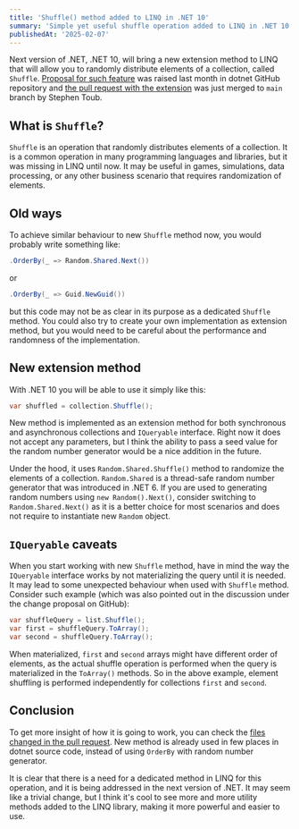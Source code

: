 ```yaml
---
title: 'Shuffle() method added to LINQ in .NET 10'
summary: 'Simple yet useful shuffle operation added to LINQ in .NET 10.'
publishedAt: '2025-02-07'
---
```


Next version of .NET, .NET 10, will bring a new extension method to LINQ that will allow you to randomly distribute elements of a collection, called `Shuffle`. [Proposal for such feature](https://github.com/dotnet/runtime/issues/111221) was raised last month in dotnet GitHub repository and [the pull request with the extension](https://github.com/dotnet/runtime/pull/112173) was just merged to `main` branch by Stephen Toub.

## What is `Shuffle`?

`Shuffle` is an operation that randomly distributes elements of a collection. It is a common operation in many programming languages and libraries, but it was missing in LINQ until now. It may be useful in games, simulations, data processing, or any other business scenario that requires randomization of elements.

## Old ways

To achieve similar behaviour to new `Shuffle` method now, you would probably write something like: 
```csharp
.OrderBy(_ => Random.Shared.Next())
``` 
or 

```csharp
.OrderBy(_ => Guid.NewGuid())
```
but this code may not be as clear in its purpose as a dedicated `Shuffle` method. You could also try to create your own implementation as extension method, but you would need to be careful about the performance and randomness of the implementation.

## New extension method

With .NET 10 you will be able to use it simply like this:

```csharp
var shuffled = collection.Shuffle();
```

New method is implemented as an extension method for both synchronous and asynchronous collections and `IQueryable` interface. Right now it does not accept any parameters, but I think the ability to pass a seed value for the random number generator would be a nice addition in the future.

Under the hood, it uses `Random.Shared.Shuffle()` method to randomize the elements of a collection. `Random.Shared` is a thread-safe random number generator that was introduced in .NET 6. If you are used to generating random numbers using `new Random().Next()`, consider switching to `Random.Shared.Next()` as it is a better choice for most scenarios and does not require to instantiate new `Random` object.

## `IQueryable` caveats

When you start working with new `Shuffle` method, have in mind the way the `IQueryable` interface works by not materializing the query until it is needed. It may lead to some unexpected behaviour when used with `Shuffle` method. Consider such example (which was also pointed out in the discussion under the change proposal on GitHub):

```csharp
var shuffleQuery = list.Shuffle();
var first = shuffleQuery.ToArray();
var second = shuffleQuery.ToArray();
```

When materialized, `first` and `second` arrays might have different order of elements, as the actual shuffle operation is performed when the query is materialized in the `ToArray()` methods. So in the above example, element shuffling is performed independently for collections `first` and `second`.

## Conclusion

To get more insight of how it is going to work, you can check the [files changed in the pull request](https://github.com/dotnet/runtime/pull/112173/files). New method is already used in few places in dotnet source code, instead of using `OrderBy` with random number generator.

It is clear that there is a need for a dedicated method in LINQ for this operation, and it is being addressed in the next version of .NET. It may seem like a trivial change, but I think it's cool to see more and more utility methods added to the LINQ library, making it more powerful and easier to use.